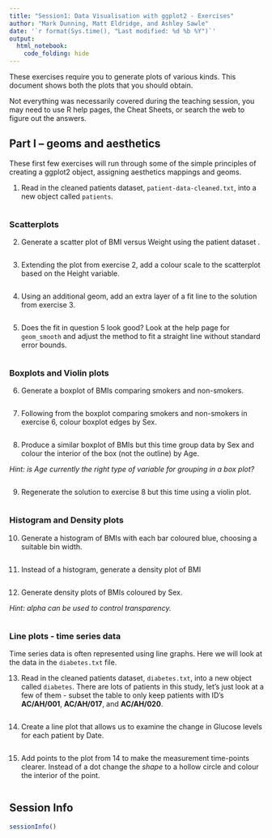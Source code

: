```yaml
---
title: "Session1: Data Visualisation with ggplot2 - Exercises"
author: "Mark Dunning, Matt Eldridge, and Ashley Sawle"
date: '`r format(Sys.time(), "Last modified: %d %b %Y")`'
output:
  html_notebook:
    code_folding: hide
---
```


These exercises require you to generate plots of various kinds. This document
shows both the plots that you should obtain.

Not everything was necessarily covered during the teaching session, you may need
to use R help pages, the Cheat Sheets, or search the web to figure out the 
answers.

## Part I -- geoms and aesthetics

These first few exercises will run through some of the simple principles of
creating a ggplot2 object, assigning aesthetics mappings and geoms.

1. Read in the cleaned patients dataset, `patient-data-cleaned.txt`, into a
   new object called `patients`.

```r

```

### Scatterplots

2. Generate a scatter plot of BMI versus Weight using the patient dataset .

```r

```

3. Extending the plot from exercise 2, add a colour scale to the scatterplot
   based on the Height variable.

```r

```

4. Using an additional geom, add an extra layer of a fit line to the solution
   from exercise 3.

```r

```

5. Does the fit in question 5 look good? Look at the help page for
   `geom_smooth` and adjust the method to fit a straight line without standard
   error bounds.

```r

```

### Boxplots and Violin plots

6. Generate a boxplot of BMIs comparing smokers and non-smokers.

```r

```

7. Following from the boxplot comparing smokers and non-smokers in exercise 6,
   colour boxplot edges by Sex.

```r

```

8. Produce a similar boxplot of BMIs but this time group data by Sex and colour
   the interior of the box (not the outline) by Age.

_Hint: is Age currently the right type of variable for grouping in a box plot?_

```r

```

9. Regenerate the solution to exercise 8 but this time using a violin plot.

```r

```

### Histogram and Density plots

10. Generate a histogram of BMIs with each bar coloured blue, choosing a
    suitable bin width.

```r

```

11. Instead of a histogram, generate a density plot of BMI

```r

```

12. Generate density plots of BMIs coloured by Sex.

_Hint: alpha can be used to control transparency._

```r

```

### Line plots - time series data

Time series data is often represented using line graphs. Here we will look at 
the data in the `diabetes.txt` file.

13. Read in the cleaned patients dataset, `diabetes.txt`, into a new object 
called `diabetes`. There are lots of patients in this study, let's just look at 
a few of them - subset the table to only keep patients with ID's **AC/AH/001**, 
**AC/AH/017**, and **AC/AH/020**.


```r

```

14. Create a line plot that allows us to examine the change in Glucose levels
for each patient by Date.

```r

```

15. Add points to the plot from 14 to make the measurement time-points clearer.
Instead of a dot change the *shape* to a hollow circle and colour the 
interior of the point.

```r

```

## Session Info

```r
sessionInfo()
```

